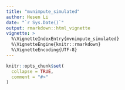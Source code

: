 ```yaml
---
title: "mvnimpute_simulated"
author: Hesen Li
date: "`r Sys.Date()`"
output: rmarkdown::html_vignette
vignette: >
  %\VignetteIndexEntry{mvnimpute_simulated}
  %\VignetteEngine{knitr::rmarkdown}
  %\VignetteEncoding{UTF-8}
---
```


```r
knitr::opts_chunk$set(
  collapse = TRUE,
  comment = "#>"
)
```

